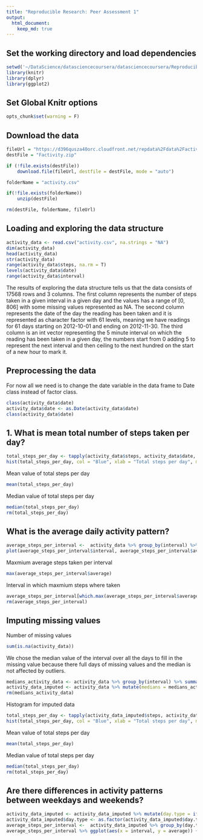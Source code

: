 ```yaml
---
title: "Reproducible Research: Peer Assessment 1"
output: 
  html_document:
    keep_md: true
---
```


## Set the working directory and load dependencies
```r
setwd('~/DataScience/datasciencecoursera/datasciencecoursera/Reproducible_research/Project_1/RepData_PeerAssessment1')
library(knitr)
library(dplyr)
library(ggplot2)
```

## Set Global Knitr options
```r
opts_chunk$set(warning = F)
```

## Download the data
```r
fileUrl = "https://d396qusza40orc.cloudfront.net/repdata%2Fdata%2Factivity.zip"
destFile = "Factivity.zip"

if (!file.exists(destFile))
    download.file(fileUrl, destfile = destFile, mode = "auto")

folderName = "activity.csv"

if(!file.exists(folderName))
    unzip(destFile)

rm(destFile, folderName, fileUrl)
```

## Loading and exploring the data structure
```r
activity_data <- read.csv("activity.csv", na.strings = "NA")
dim(activity_data)
head(activity_data)
str(activity_data)
range(activity_data$steps, na.rm = T)
levels(activity_data$date)
range(activity_data$interval)
```

The results of exploring the data structure tells us that the data consists of 17568 rows and 3 columns. The first column represents the number of steps taken in a given interval in a given day and the values has a range of [0, 806] with some missing values represented as NA. The second column represents the date of the day the reading has been taken and it is represented as character factor with 61 levels, meaning we have readings for 61 days starting on 2012-10-01 and ending on 2012-11-30. The third column is an int vector representing the 5 minute interval on which the reading has been taken in a given day, the numbers start from 0 adding 5 to represent the next interval and then ceiling to the next hundred on the start of a new hour to mark it.

## Preprocessing the data
For now all we need is to change the date variable in the data frame to Date class instead of factor class.
```r
class(activity_data$date)
activity_data$date <- as.Date(activity_data$date)
class(activity_data$date)
```

## 1. What is mean total number of steps taken per day?
```r
total_steps_per_day <- tapply(activity_data$steps, activity_data$date, sum, na.rm = T)
hist(total_steps_per_day, col = "Blue", xlab = "Total steps per day", main = "Total steps per day distribution", breaks = seq(0, 25000, by = 1000))
```

Mean value of total steps per day
```r
mean(total_steps_per_day)
```
Median value of total steps per day
```r
median(total_steps_per_day)
rm(total_steps_per_day)
```

## What is the average daily activity pattern?
```r
average_steps_per_interval <-  activity_data %>% group_by(interval) %>% summarize(average = mean(steps, na.rm = T))
plot(average_steps_per_interval$interval, average_steps_per_interval$average, type = "l", col = "Blue", xlab = "Interval", ylab = "Average", main = "Average steps per interval")
```

Maxmium average steps taken per interval
```r
max(average_steps_per_interval$average)
```
Interval in which maxmium steps where taken
```r
average_steps_per_interval[which.max(average_steps_per_interval$average), 1][[1]]
rm(average_steps_per_interval)
```

## Imputing missing values
Number of missing values
```r
sum(is.na(activity_data))
```
We chose the median value of the interval over all the days to fill in the missing value because there full days of missing values and the median is not affected by outliers.
```r
medians_activity_data <- activity_data %>% group_by(interval) %>% summarize(median = median(steps, na.rm = T))
activity_data_imputed <- activity_data %>% mutate(medians = medians_activity_data$median[which(interval == medians_activity_data$interval)]) %>% mutate(steps = ifelse(is.na(steps), medians, steps))
rm(medians_activity_data)
```
Histogram for imputed data
```r
total_steps_per_day <- tapply(activity_data_imputed$steps, activity_data_imputed$date, sum, na.rm = T)
hist(total_steps_per_day, col = "Blue", xlab = "Total steps per day", main = "Total steps per day distribution", breaks = seq(0, 25000, by = 1000))
```

Mean value of total steps per day
```r
mean(total_steps_per_day)
```
Median value of total steps per day
```r
median(total_steps_per_day)
rm(total_steps_per_day)
```
## Are there differences in activity patterns between weekdays and weekends?
```r
activity_data_imputed <- activity_data_imputed %>% mutate(day.type = ifelse(weekdays(date) %in% c("Saturday", "Sunday"), "weekend", "weekday"))
activity_data_imputed$day.type <- as.factor(activity_data_imputed$day.type)
average_steps_per_interval <-  activity_data_imputed %>% group_by(day.type, interval) %>% summarize(average = mean(steps, na.rm = T))
average_steps_per_interval %>% ggplot(aes(x = interval, y = average)) + geom_line(color = "Blue") + facet_grid(.~day.type)
```


